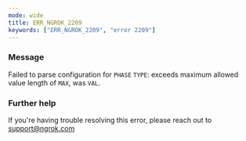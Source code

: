 ```yaml
---
mode: wide
title: ERR_NGROK_2209
keywords: ["ERR_NGROK_2209", "error 2209"]
---
```



### Message

Failed to parse configuration for `PHASE` `TYPE`: exceeds maximum allowed value length of `MAX`, was `VAL`.

<ErrorDetails />

### Further help

If you're having trouble resolving this error, please reach out to [support@ngrok.com](mailto:support@ngrok.com?subject=Help%20with%20ERR_NGROK_2209)
